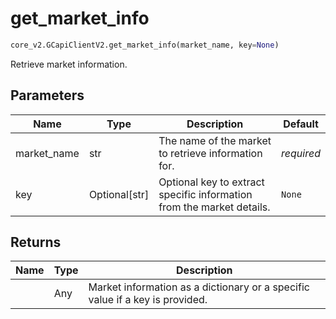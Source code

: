 # get_market_info { #pygcapi.core_v2.GCapiClientV2.get_market_info }

```python
core_v2.GCapiClientV2.get_market_info(market_name, key=None)
```

Retrieve market information.

## Parameters {.doc-section .doc-section-parameters}

| Name        | Type            | Description                                                           | Default    |
|-------------|-----------------|-----------------------------------------------------------------------|------------|
| market_name | str             | The name of the market to retrieve information for.                   | _required_ |
| key         | Optional\[str\] | Optional key to extract specific information from the market details. | `None`     |

## Returns {.doc-section .doc-section-returns}

| Name   | Type   | Description                                                                  |
|--------|--------|------------------------------------------------------------------------------|
|        | Any    | Market information as a dictionary or a specific value if a key is provided. |